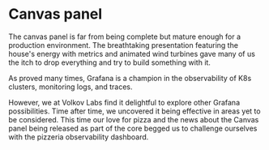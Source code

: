 
# Canvas panel

The canvas panel is far from being complete but mature enough for a production environment. The breathtaking presentation featuring the house's energy with metrics and animated wind turbines gave many of us the itch to drop everything and try to build something with it.

As proved many times, Grafana is a champion in the observability of K8s clusters, monitoring logs, and traces.

However, we at Volkov Labs find it delightful to explore other Grafana possibilities. Time after time, we uncovered it being effective in areas yet to be considered. This time our love for pizza and the news about the Canvas panel being released as part of the core begged us to challenge ourselves with the pizzeria observability dashboard.

<BlogPost id="pizzeria-canvas-20230723" />
